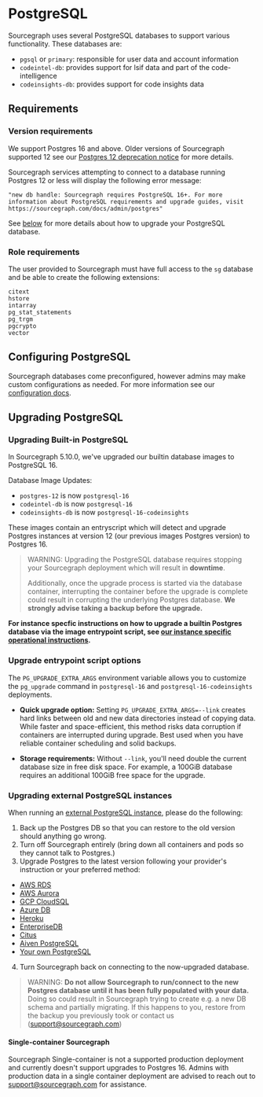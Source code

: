 # PostgreSQL

Sourcegraph uses several PostgreSQL databases to support various functionality. These databases are:

- `pgsql` or `primary`: responsible for user data and account information
- `codeintel-db`: provides support for lsif data and part of the code-intelligence
- `codeinsights-db`: provides support for code insights data

## Requirements

### Version requirements

We support Postgres 16 and above. Older versions of Sourcegraph supported 12 see our [Postgres 12 deprecation notice](/admin/postgres12_end_of_life_notice) for more details.

Sourcegraph services attempting to connect to a database running Postgres 12 or less will display the following error message:
```
"new db handle: Sourcegraph requires PostgreSQL 16+. For more information about PostgreSQL requirements and upgrade guides, visit https://sourcegraph.com/docs/admin/postgres"
```

See [below](#upgrading-postgresql) for more details about how to upgrade your PostgreSQL database.

### Role requirements

The user provided to Sourcegraph must have full access to the `sg` database and be able to create the following
extensions:

```
citext
hstore
intarray
pg_stat_statements
pg_trgm
pgcrypto
vector
```

## Configuring PostgreSQL

Sourcegraph databases come preconfigured, however admins may make custom configurations as needed. For more information see our [configuration docs](/admin/config/postgres-conf).

## Upgrading PostgreSQL

### Upgrading Built-in PostgreSQL

In Sourcegraph 5.10.0, we've upgraded our builtin database images to PostgreSQL 16.

Database Image Updates:
- `postgres-12` is now `postgresql-16`
- `codeintel-db` is now `postgresql-16`
- `codeinsights-db` is now `postgresql-16-codeinsights`

These images contain an entryscript which will detect and upgrade Postgres instances at version 12 (our previous images Postgres version) to Postgres 16.

> WARNING: Upgrading the PostgreSQL database requires stopping your Sourcegraph deployment which will result in **downtime**.
>
> Additionally, once the upgrade process is started via the database container, interrupting the container before the upgrade is complete could result in corrupting the underlying Postgres database. **We strongly advise taking a backup before the upgrade.**

**For instance specfic instructions on how to upgrade a builtin Postgres database via the image entrypoint script, see [our instance specific operational instructions](/admin/how-to/upgrade-postgres-12-16-builtin-dbs).**

### Upgrade entrypoint script options

The `PG_UPGRADE_EXTRA_ARGS` environment variable allows you to customize the `pg_upgrade` command in `postgresql-16` and `postgresql-16-codeinsights` deployments.

- **Quick upgrade option:**
Setting `PG_UPGRADE_EXTRA_ARGS=--link` creates hard links between old and new data directories instead of copying data. While faster and space-efficient, this method risks data corruption if containers are interrupted during upgrade. Best used when you have reliable container scheduling and solid backups.

- **Storage requirements:**
Without `--link`, you'll need double the current database size in free disk space. For example, a 100GiB database requires an additional 100GiB free space for the upgrade.

### Upgrading external PostgreSQL instances

When running an [external PostgreSQL instance](/admin/external_services/postgres), please do the following:

1. Back up the Postgres DB so that you can restore to the old version should anything go wrong.
2. Turn off Sourcegraph entirely (bring down all containers and pods so they cannot talk to Postgres.)
3. Upgrade Postgres to the latest version following your provider's instruction or your preferred method:
  - [AWS RDS](https://docs.aws.amazon.com/AmazonRDS/latest/UserGuide/USER_UpgradeDBInstance.PostgreSQL.html)
  - [AWS Aurora](https://docs.aws.amazon.com/AmazonRDS/latest/AuroraUserGuide/USER_UpgradeDBInstance.Upgrading.html)
  - [GCP CloudSQL](https://cloud.google.com/sql/docs/postgres/db-versions)
  - [Azure DB](https://docs.microsoft.com/en-us/azure/postgresql/concepts-supported-versions#managing-updates-and-upgrades)
  - [Heroku](https://devcenter.heroku.com/articles/upgrading-heroku-postgres-databases)
  - [EnterpriseDB](https://www.enterprisedb.com/docs/en/9.6/pg/upgrading.html)
  - [Citus](http://docs.citusdata.com/en/v8.1/admin_guide/upgrading_citus.html)
  - [Aiven PostgreSQL](https://aiven.io/docs/platform/concepts/maintenance-window#related-pages)
  - [Your own PostgreSQL](https://www.postgresql.org/docs/16/pgupgrade.html)
4. Turn Sourcegraph back on connecting to the now-upgraded database.

> WARNING: **Do not allow Sourcegraph to run/connect to the new Postgres database until it has been fully populated with your data.** Doing so could result in Sourcegraph trying to create e.g. a new DB schema and partially migrating. If this happens to you, restore from the backup you previously took or contact us (support@sourcegraph.com)

#### Single-container Sourcegraph

Sourcegraph Single-container is not a supported production deployment and currently doesn't support upgrades to Postgres 16. Admins with production data in a single container deployment are advised to reach out to support@sourcegraph.com for assistance.
